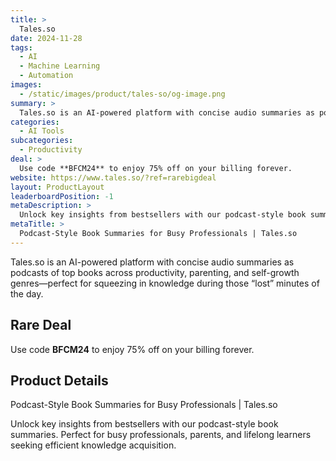 ```yaml
---
title: >
  Tales.so
date: 2024-11-28
tags:
  - AI
  - Machine Learning
  - Automation
images:
  - /static/images/product/tales-so/og-image.png
summary: >
  Tales.so is an AI-powered platform with concise audio summaries as podcasts of top books across productivity, parenting, and self-growth genres—perfect for squeezing in knowledge during those “lost” minutes of the day.
categories:
  - AI Tools
subcategories:
  - Productivity
deal: >
  Use code **BFCM24** to enjoy 75% off on your billing forever.
website: https://www.tales.so/?ref=rarebigdeal
layout: ProductLayout
leaderboardPosition: -1
metaDescription: >
  Unlock key insights from bestsellers with our podcast-style book summaries. Perfect for busy professionals, parents, and lifelong learners seeking efficient knowledge acquisition.
metaTitle: >
  Podcast-Style Book Summaries for Busy Professionals | Tales.so
---
```

Tales.so is an AI-powered platform with concise audio summaries as podcasts of top books across productivity, parenting, and self-growth genres—perfect for squeezing in knowledge during those “lost” minutes of the day.

## Rare Deal

Use code **BFCM24** to enjoy 75% off on your billing forever.

## Product Details

Podcast-Style Book Summaries for Busy Professionals | Tales.so

Unlock key insights from bestsellers with our podcast-style book summaries. Perfect for busy professionals, parents, and lifelong learners seeking efficient knowledge acquisition.
